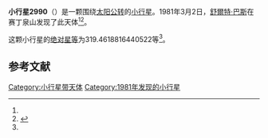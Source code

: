 {{Infobox planet
| bgcolour = #FFFFC0
| name = 2990 Trimberger
| symbol = 
| image = 
| caption = 
| discovery = yes
| discovery_ref = 
| discoverer = [[舒爾特·巴斯|舒爾特·巴斯]]
| discovery_site = [[赛丁泉山|赛丁泉山]] 
| discovered = 1981年3月2日
| designations = yes
| mp_name = 
| named_after = 
| alt_names = 1981 EN27/ 1973 AQ1 / 1977 GL
| mp_category = [[主带小行星|主带小行星]]
| orbit_ref = <ref name="a">[http://ssd.jpl.nasa.gov/sbdb.cgi?sstr=2990 2990 Trimberger] {{Wayback|url=http://ssd.jpl.nasa.gov/sbdb.cgi?sstr=2990 |date=20210723162055 }}，小行星數據庫瀏覽器（JPL Small-Body Database Browser）－[[美国国家航空航天局|美国国家航空航天局]]喷气推进实验室</ref>
| epoch = 2456400.5 (2013年4月18日更新)
| aphelion = {{convert|2.735958592478431|AU|km|3|abbr=on|lk=out}}
| perihelion = {{convert|2.142880608034127|AU|km|3|abbr=on}}
| semimajor = {{convert|2.439419600256279|AU|km|3|abbr=on}}
| eccentricity = 0.121561289
| period = 1391.644124 [[日|日]]<br />3.81[[儒略年|儒略年]]
| avg_speed = 
| inclination = 2.798858232201878
| asc_node = 171.8422403344626
| mean_anomaly = 
| arg_peri = 319.4618816440522
| satellites = 
| physical_characteristics = yes
| dimensions = 
| mass = 
| density = 
| surface_grav = 
| escape_velocity = 
| sidereal_day = 
| axial_tilt = 
| pole_ecliptic_lat = 
| pole_ecliptic_lon = 
| albedo = 
| temperatures= 
| temp_name1 = 
| mean_temp_1 = 
| max_temp_1 = 
| temp_name2 = 
| max_temp_2 = 
| spectral_type = 
| abs_magnitude = 319.4618816440522
}}

'''小行星2990'''（{{lang-en|2990 Trimberger}}）是一颗围绕[[太阳|太阳]][[公转|公转]]的[[小行星|小行星]]。1981年3月2日，[[舒爾特·巴斯|舒爾特·巴斯]]在赛丁泉山发现了此天体<ref name="a" /><ref>{{cite news|title=小行星列表|url=http://cfa-www.harvard.edu/iau/lists/NumberedMPs.txt|accessdate=2013-07-08|newspaper=哈佛大学|archive-date=2008-05-17|archive-url=https://web.archive.org/web/20080517010638/http://cfa-www.harvard.edu/iau/lists/NumberedMPs.txt|dead-url=no}}</ref>。

这颗小行星的[[绝对星等|绝对星等]]为319.4618816440522等<ref name="a" />。

==参考文献==
{{reflist}}
{{Minor Planet Number|[[小行星2989|小行星2989]]|[[小行星2991|小行星2991]]}}

{{小天体}}

[[Category:小行星带天体|Category:小行星带天体]]
[[Category:1981年发现的小行星|Category:1981年发现的小行星]]

{{asteroid-stub}}
